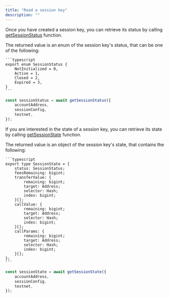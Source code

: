 ```yaml
---
title: "Read a session key"
description: ""
---
```


<Update label="Retrieve a session status" description="getSessionStatus()">

  Once you have created a session key, you can retrieve its status by calling <Tooltip tip="https://github.com/sophon-org/sophon-account/blob/main/packages/account-core/src/sessionHelper.ts#L54">[getSessionStatus](https://github.com/sophon-org/sophon-account/blob/main/packages/account-core/src/sessionHelper.ts#L54)</Tooltip> function.

  <Info>
    The returned value is an enum of the session key's status, that can be one of the following:

    ```typescript
    export enum SessionStatus {
        NotInitialized = 0,
        Active = 1,
        Closed = 2,
        Expired = 3,
    }
    ```
  </Info>

  ```typescript
  const sessionStatus = await getSessionStatus({
      accountAddress,
      sessionConfig,
      testnet,
  });
  ```
</Update>

<Update label="Retrieve a session state" description="getSessionState()">

  If you are interested in the state of a session key, you can retrieve its state by calling <Tooltip tip="https://github.com/sophon-org/sophon-account/blob/main/packages/account-core/src/sessionHelper.ts#L30">[getSessionState](https://github.com/sophon-org/sophon-account/blob/main/packages/account-core/src/sessionHelper.ts#L30)</Tooltip> function.

  <Info>
    The returned value is an object of the session key's state, that contains the following:

    ```typescript
    export type SessionState = {
        status: SessionStatus;
        feesRemaining: bigint;
        transferValue: {
            remaining: bigint;
            target: Address;
            selector: Hash;
            index: bigint;
        }[];
        callValue: {
            remaining: bigint;
            target: Address;
            selector: Hash;
            index: bigint;
        }[];
        callParams: {
            remaining: bigint;
            target: Address;
            selector: Hash;
            index: bigint;
        }[];
    };
    ```
  </Info>

  ```typescript
  const sessionState = await getSessionState({
      accountAddress,
      sessionConfig,
      testnet,
  });
  ```
</Update>